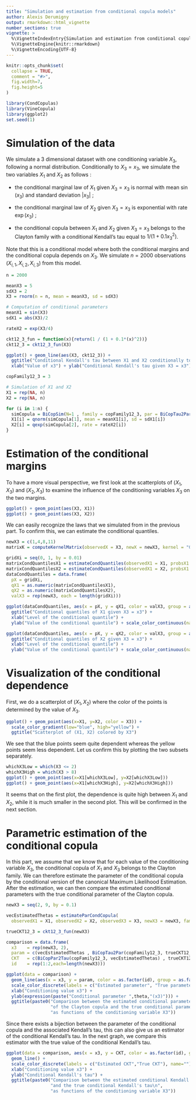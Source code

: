 ---
title: "Simulation and estimation from conditional copula models"
author: Alexis Derumigny
output: rmarkdown::html_vignette
number_sections: true
vignette: >
  %\VignetteIndexEntry{Simulation and estimation from conditional copula models}
  %\VignetteEngine{knitr::rmarkdown}
  %\VignetteEncoding{UTF-8}
---

```{r, include = FALSE}
knitr::opts_chunk$set(
  collapse = TRUE,
  comment = "#>",
  fig.width=7,
  fig.height=5
)
```

```{r setup}
library(CondCopulas)
library(VineCopula)
library(ggplot2)
set.seed(1)
```

# Simulation of the data

We simulate a 3 dimensional dataset with one conditioning variable $X_3$,
following a normal distribution.
Conditionally to $X_3 = x_3$,
we simulate the two variables $X_1$ and $X_2$ as follows :

* the conditional marginal law of $X_1$ given $X_3 = x_3$ is normal with mean $\sin(x_3)$ and standard deviation $|x_3|$ ;

* the conditional marginal law of $X_2$ given $X_3 = x_3$ is exponential with rate $\exp(x_3)$ ;

* the conditional copula between $X_1$ and $X_2$ given $X_3 = x_3$ belongs to the Clayton family with a conditional Kendall's tau equal to $1/(1 + 0.1 x_3^2)$.

Note that this is a conditional model where both the conditional margins and the conditional copula depends on $X_3$. We simulate $n = 2 000$ observations $(X_{i,1}, X_{i,2}, X_{i,3})$ from this model.

```{r}
n = 2000

meanX3 = 5
sdX3 = 2
X3 = rnorm(n = n, mean = meanX3, sd = sdX3)

# Computation of conditional parameters
meanX1 = sin(X3)
sdX1 = abs(X3)/2

rateX2 = exp(X3/4)

ckt12_3_fun = function(x){return(1 / (1 + 0.1*(x)^2))}
ckt12_3 = ckt12_3_fun(X3)

ggplot() + geom_line(aes(X3, ckt12_3)) + 
  ggtitle("Conditional Kendall's tau between X1 and X2 conditionally to X3 = x3") +
  xlab("Value of x3") + ylab("Conditional Kendall's tau given X3 = x3")

copFamily12_3 = 3

# Simulation of X1 and X2
X1 = rep(NA, n)
X2 = rep(NA, n)

for (i in 1:n) {
  simCopula = BiCopSim(N=1 , family = copFamily12_3, par = BiCopTau2Par(copFamily12_3 , ckt12_3[i] ))
  X1[i] = qnorm(simCopula[1], mean = meanX1[i], sd = sdX1[i])
  X2[i] = qexp(simCopula[2], rate = rateX2[i])
}

```


# Estimation of the conditional margins

To have a more visual perspective, we first look at the scatterplots of $(X_1, X_3)$ and $(X_2, X_3)$ to examine the influence of the conditioning variables $X_3$ on the two margins.

```{r}
ggplot() + geom_point(aes(X3, X1))
ggplot() + geom_point(aes(X3, X2))
```
We can easily recognize the laws that we simulated from in the previous part.
To confirm this, we can estimate the conditional quantiles.

```{r}
newX3 = c(1,4,8,11)
matrixK = computeKernelMatrix(observedX = X3, newX = newX3, kernel = "Gaussian", h = 0.5)

gridXi = seq(0, 1, by = 0.01)
matrixCondQuantilesX1 = estimateCondQuantiles(observedX1 = X1, probsX1 = gridXi, matrixK)
matrixCondQuantilesX2 = estimateCondQuantiles(observedX1 = X2, probsX1 = gridXi, matrixK)
dataCondQuantiles = data.frame(
  pX = gridXi, 
  qX1 = as.numeric(matrixCondQuantilesX1),
  qX2 = as.numeric(matrixCondQuantilesX2),
  valX3 = rep(newX3, each = length(gridXi)))

ggplot(dataCondQuantiles, aes(x = pX, y = qX1, color = valX3, group = as.factor(valX3))) + geom_line() +
  ggtitle("Conditional quantiles of X1 given X3 = x3") +
  xlab("Level of the conditional quantile") +
  ylab("Value of the conditional quantile") + scale_color_continuous(name = "Conditioning\nvalue x3")

ggplot(dataCondQuantiles, aes(x = pX, y = qX2, color = valX3, group = as.factor(valX3))) + geom_line() +
  ggtitle("Conditional quantiles of X2 given X3 = x3") +
  xlab("Level of the conditional quantile") +
  ylab("Value of the conditional quantile") + scale_color_continuous(name = "Conditioning\nvalue x3")

```

# Visualization of the conditional dependence

First, we do a scatterplot of $(X_1, X_2)$ where the color of the points is determined by the value of $X_3$.

```{r}
ggplot() + geom_point(aes(x=X1, y=X2, color = X3)) + 
  scale_color_gradient(low="blue", high="yellow") +
  ggtitle("Scatterplot of (X1, X2) colored by X3")

```

We see that the blue points seem quite dependent whereas the yellow points seem less dependent.
Let us confirm this by plotting the two subsets separately.

```{r}
whichX3Low = which(X3 <= 2)
whichX3High = which(X3 > 8)
ggplot() + geom_point(aes(x=X1[whichX3Low], y=X2[whichX3Low]))
ggplot() + geom_point(aes(x=X1[whichX3High], y=X2[whichX3High]))

```
It seems that on the first plot, the dependence is quite high between $X_1$ and $X_2$, while it is much smaller in the second plot.
This will be confirmed in the next section.


# Parametric estimation of the conditional copula

In this part, we assume that we know that for each value of the conditioning variable $X_3$, the conditional copula of $X_1$ and $X_3$ belongs to the Clayton family. We can therefore estimate the parameter of the conditional copula by the conditional version of the canonical Maximum Likelihood Estimation.
After the estimation, we can then compare the estimated conditional parameters with the true conditional parameter of the Clayton copula.

```{r}
newX3 = seq(2, 9, by = 0.1)

vecEstimatedThetas = estimateParCondCopula(
  observedX1 = X1, observedX2 = X2, observedX3 = X3, newX3 = newX3, family = 3, h = 0.08)

trueCKT12_3 = ckt12_3_fun(newX3)

comparison = data.frame(
  x3    = rep(newX3, 2),
  param = c(vecEstimatedThetas , BiCopTau2Par(copFamily12_3, trueCKT12_3)),
  CKT   = c(BiCopPar2Tau(copFamily12_3, vecEstimatedThetas) , trueCKT12_3),
  id    = rep(1:2,each=length(newX3)))

ggplot(data = comparison) +
  geom_line(aes(x = x3, y = param, color = as.factor(id), group = as.factor(id))) +
  scale_color_discrete(labels = c("Estimated parameter", "True parameter"), name="") + 
  xlab("Conditioning value x3") +
  ylab(expression(paste("Conditional parameter ",theta,"(x3)"))) + 
  ggtitle(paste0("Comparison between the estimated conditional parameter\n",
                 "of the Clayton copula and the true conditional parameter\n",
                 "as functions of the conditioning variable X3"))
```
Since there exists a bijection between the parameter of the conditional copula and the associated Kendall's tau, this can also give us an estimator of the conditional Kendall's tau. In the next graph, we compare this estimator with the true value of the conditional Kendall's tau.

```{r}

ggplot(data = comparison, aes(x = x3, y = CKT, color = as.factor(id), group = as.factor(id))) +
  geom_line() +
  scale_color_discrete(labels = c("Estimated CKT","True CKT"), name="") + 
  xlab("Conditioning value x3") +
  ylab("Conditional Kendall's tau") + 
  ggtitle(paste0("Comparison between the estimated conditional Kendall's tau\n",
                 "and the true conditional Kendall's tau\n",
                 "as functions of the conditioning variable X3"))

```


